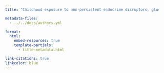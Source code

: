```yaml
---
title: "Childhood exposure to non-persistent endocrine disruptors, glucocorticosteroids, and neurodevelopment: A study based on the parametric g-formula"

metadata-files:
  - ../../docs/authors.yml

format:
  html:
    embed-resources: true
    template-partials:
      - title-metadata.html

link-citations: true
linkcolor: blue
---
```

